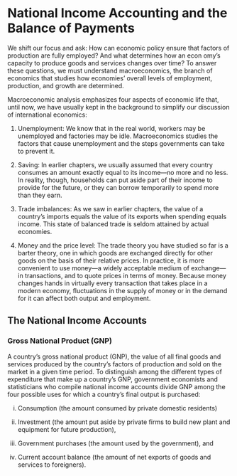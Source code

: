 # National Income Accounting and the Balance of Payments

We shift our focus and ask: How can economic policy ensure
that factors of production are fully employed? And what determines how an econ
omy’s capacity to produce goods and services changes over time? To answer
these questions, we must understand macroeconomics, the branch of economics that studies how economies’ overall levels of employment, production, and
growth are determined. 

Macroeconomic analysis emphasizes four aspects of economic life that, until
now, we have usually kept in the background to simplify our discussion of international economics:

1. Unemployment: We know that in the real world, workers may be unemployed
and factories may be idle. Macroeconomics studies the factors that cause
unemployment and the steps governments can take to prevent it.

2. Saving: In earlier chapters, we usually assumed that every country consumes an
amount exactly equal to its income—no more and no less. In reality, though,
households can put aside part of their income to provide for the future, or they can
borrow temporarily to spend more than they earn.

3. Trade imbalances: As we saw in earlier chapters, the value of a country’s
imports equals the value of its exports when spending equals income. This
state of balanced trade is seldom attained by actual economies.

4. Money and the price level: The trade theory you have studied so far is a barter
theory, one in which goods are exchanged directly for other goods on the
basis of their relative prices. In practice, it is more convenient to use money—a
widely acceptable medium of exchange—in transactions, and to quote prices
in terms of money. Because money changes hands in virtually every transaction
that takes place in a modern economy, fluctuations in the supply of money
or in the demand for it can affect both output and employment.

## The National Income Accounts

###  Gross National Product (GNP)

A country’s gross national product (GNP), the value of all final goods and services produced by the country’s factors of production and sold on the market in a given time period. To distinguish among the different types of expenditure that make up a country’s GNP, government economists and statisticians who compile national income accounts divide
GNP among the four possible uses for which a country’s final output is purchased:

(i) Consumption (the amount consumed by private domestic residents)

(ii) Investment (the amount put aside by private firms to build new plant and equipment for future production),

(iii) Government purchases (the amount used by the government), and 

(iv) Current account balance (the amount of net exports of goods and services to foreigners).